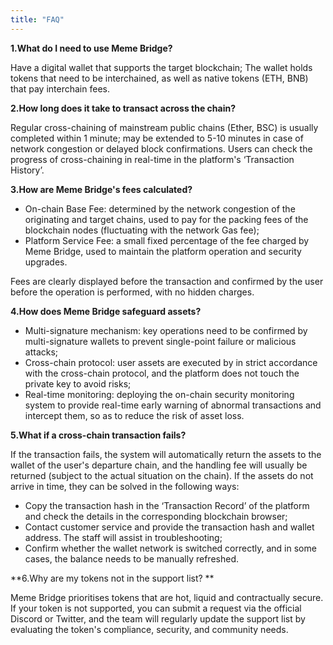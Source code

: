 ```yaml
---
title: "FAQ"
---
```


**1.What do I need to use Meme Bridge?**

Have a digital wallet that supports the target blockchain; The wallet holds tokens that need to be interchained, as well as native tokens (ETH, BNB) that pay interchain fees.

**2.How long does it take to transact across the chain?**

Regular cross-chaining of mainstream public chains (Ether, BSC) is usually completed within 1 minute; may be extended to 5-10 minutes in case of network congestion or delayed block confirmations. Users can check the progress of cross-chaining in real-time in the platform's ‘Transaction History’.

**3.How are Meme Bridge's fees calculated?**

- On-chain Base Fee: determined by the network congestion of the originating and target chains, used to pay for the packing fees of the blockchain nodes (fluctuating with the network Gas fee);
- Platform Service Fee: a small fixed percentage of the fee charged by Meme Bridge, used to maintain the platform operation and security upgrades.

Fees are clearly displayed before the transaction and confirmed by the user before the operation is performed, with no hidden charges.

**4.How does Meme Bridge safeguard assets?**

- Multi-signature mechanism: key operations need to be confirmed by multi-signature wallets to prevent single-point failure or malicious attacks; 
- Cross-chain protocol: user assets are executed by in strict accordance with the cross-chain protocol, and the platform does not touch the private key to avoid risks; 
- Real-time monitoring: deploying the on-chain security monitoring system to provide real-time early warning of abnormal transactions and intercept them, so as to reduce the risk of asset loss. 

**5.What if a cross-chain transaction fails?**

If the transaction fails, the system will automatically return the assets to the wallet of the user's departure chain, and the handling fee will usually be returned (subject to the actual situation on the chain). If the assets do not arrive in time, they can be solved in the following ways: 

- Copy the transaction hash in the ‘Transaction Record’ of the platform and check the details in the corresponding blockchain browser; 
- Contact customer service and provide the transaction hash and wallet address. The staff will assist in troubleshooting; 
- Confirm whether the wallet network is switched correctly, and in some cases, the balance needs to be manually refreshed. 

\*\*6.Why are my tokens not in the support list? \*\*

Meme Bridge prioritises tokens that are hot, liquid and contractually secure. If your token is not supported, you can submit a request via the official Discord or Twitter, and the team will regularly update the support list by evaluating the token's compliance, security, and community needs.